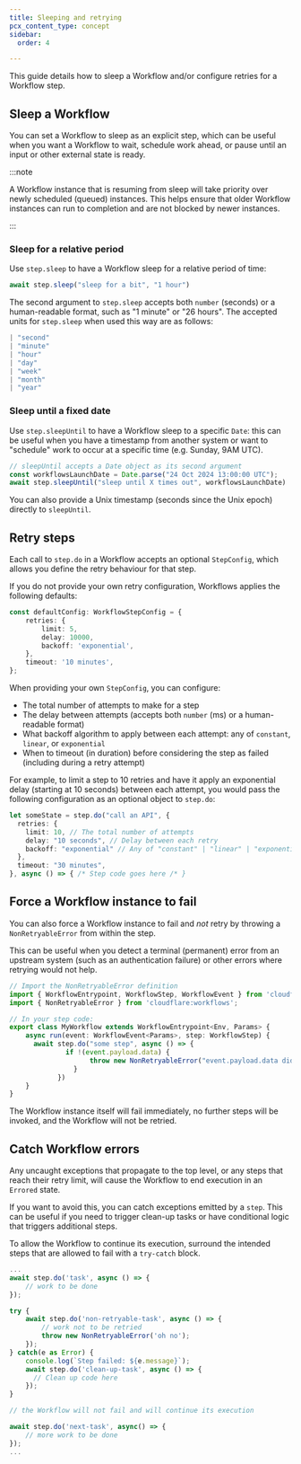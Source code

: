 ```yaml
---
title: Sleeping and retrying
pcx_content_type: concept
sidebar:
  order: 4

---
```


This guide details how to sleep a Workflow and/or configure retries for a Workflow step.

## Sleep a Workflow

You can set a Workflow to sleep as an explicit step, which can be useful when you want a Workflow to wait, schedule work ahead, or pause until an input or other external state is ready.

:::note

A Workflow instance that is resuming from sleep will take priority over newly scheduled (queued) instances. This helps ensure that older Workflow instances can run to completion and are not blocked by newer instances.

:::

### Sleep for a relative period

Use `step.sleep` to have a Workflow sleep for a relative period of time:

```ts
await step.sleep("sleep for a bit", "1 hour")
```

The second argument to `step.sleep` accepts both `number` (seconds) or a human-readable format, such as "1 minute" or "26 hours". The accepted units for `step.sleep` when used this way are as follows:

```ts
| "second"
| "minute"
| "hour"
| "day"
| "week"
| "month"
| "year"
```

### Sleep until a fixed date

Use `step.sleepUntil` to have a Workflow sleep to a specific `Date`: this can be useful when you have a timestamp from another system or want to "schedule" work to occur at a specific time (e.g. Sunday, 9AM UTC).

```ts
// sleepUntil accepts a Date object as its second argument
const workflowsLaunchDate = Date.parse("24 Oct 2024 13:00:00 UTC");
await step.sleepUntil("sleep until X times out", workflowsLaunchDate)
```

You can also provide a Unix timestamp (seconds since the Unix epoch) directly to `sleepUntil`.

## Retry steps

Each call to `step.do` in a Workflow accepts an optional `StepConfig`, which allows you define the retry behaviour for that step.

If you do not provide your own retry configuration, Workflows applies the following defaults:

```ts
const defaultConfig: WorkflowStepConfig = {
	retries: {
		limit: 5,
		delay: 10000,
		backoff: 'exponential',
	},
	timeout: '10 minutes',
};
```

When providing your own `StepConfig`, you can configure:

* The total number of attempts to make for a step
* The delay between attempts (accepts both `number` (ms) or a human-readable format)
* What backoff algorithm to apply between each attempt: any of `constant`, `linear`, or `exponential`
* When to timeout (in duration) before considering the step as failed (including during a retry attempt)

For example, to limit a step to 10 retries and have it apply an exponential delay (starting at 10 seconds) between each attempt, you would pass the following configuration as an optional object to `step.do`:

```ts
let someState = step.do("call an API", {
  retries: {
    limit: 10, // The total number of attempts
    delay: "10 seconds", // Delay between each retry
    backoff: "exponential" // Any of "constant" | "linear" | "exponential";
  },
  timeout: "30 minutes",
}, async () => { /* Step code goes here /* }
```

## Force a Workflow instance to fail

You can also force a Workflow instance to fail and _not_ retry by throwing a `NonRetryableError` from within the step.

This can be useful when you detect a terminal (permanent) error from an upstream system (such as an authentication failure) or other errors where retrying would not help.

```ts
// Import the NonRetryableError definition
import { WorkflowEntrypoint, WorkflowStep, WorkflowEvent } from 'cloudflare:workers';
import { NonRetryableError } from 'cloudflare:workflows';

// In your step code:
export class MyWorkflow extends WorkflowEntrypoint<Env, Params> {
	async run(event: WorkflowEvent<Params>, step: WorkflowStep) {
	  await step.do("some step", async () => {
			  if !(event.payload.data) {
					throw new NonRetryableError("event.payload.data did not contain the expected payload")
				}
			})
	}
}
```

The Workflow instance itself will fail immediately, no further steps will be invoked, and the Workflow will not be retried.

## Catch Workflow errors

Any uncaught exceptions that propagate to the top level, or any steps that reach their retry limit, will cause the Workflow to end execution in an `Errored` state.

If you want to avoid this, you can catch exceptions emitted by a `step`. This can be useful if you need to trigger clean-up tasks or have conditional logic that triggers additional steps.

To allow the Workflow to continue its execution, surround the intended steps that are allowed to fail with a `try-catch` block.


```ts
...
await step.do('task', async () => {
	// work to be done
});

try {
    await step.do('non-retryable-task', async () => {
		// work not to be retried
        throw new NonRetryableError('oh no');
    });
} catch(e as Error) {
    console.log(`Step failed: ${e.message}`);
    await step.do('clean-up-task', async () => {
      // Clean up code here
    });
}

// the Workflow will not fail and will continue its execution

await step.do('next-task', async() => {
	// more work to be done
});
...
```
